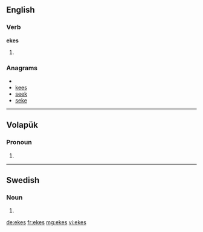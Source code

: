 ==English==

===Verb===
'''ekes'''

# {{third-person singular of|[[eke]]}}

===Anagrams===
* {{alphagram|eeks}}
* [[kees#English|kees]]
* [[seek#English|seek]]
* [[seke#English|seke]]

----

==Volapük==

===Pronoun===
{{infl|vo|pronoun form}}

# {{inflection of|ek||dat|p|lang=vo}}

----

==Swedish==

===Noun===
{{infl|sv|noun form}}

# {{sv-noun-form-indef-gen|eke}}

[[de:ekes]]
[[fr:ekes]]
[[mg:ekes]]
[[vi:ekes]]